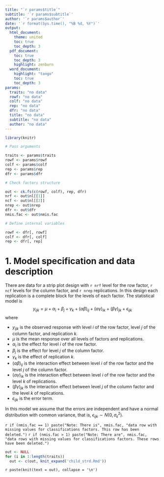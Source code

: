 ```yaml
---
title: "`r params$title`"
subtitle: '`r params$subtitle`'
author: '`r params$author`'
date: '`r format(Sys.time(), "%B %d, %Y")`'
output: 
  html_document:
    theme: united
    toc: true
    toc_depth: 3
  pdf_document:
    toc: true
    toc_depth: 3
    highlight: zenburn
  word_document:
    highlight: "tango"
    toc: true
    toc_depth: 3
params: 
  traits: "no data"
  rowf: "no data"
  colf: "no data"
  rep: "no data"
  dfr: "no data"
  title: "no data"
  subtitle: "no data"
  author: "no data"
---
```


```r
library(knitr)

# Pass arguments

traits <- params$traits
rowf <- params$rowf
colf <- params$colf
rep <- params$rep
dfr <- params$dfr

# Check factors structure

out <- ck.fs(c(rowf, colf), rep, dfr)
nrf <- out$nl[[1]]
ncf <- out$nl[[2]]
nrep <- out$nrep
dfr <- out$dfr
nmis.fac <- out$nmis.fac

# Define internal variables

rowf <- dfr[, rowf]
colf <- dfr[, colf]
rep <- dfr[, rep]
```

# 1. Model specification and data description

There are data for a strip plot design with `r nrf` level for the row factor, `r ncf` levels for the column factor, and `r nrep` replications. In this design each replication is a complete block for the levels of each factor. The statistical model is
$$
y_{ijk} = \mu + \alpha_i + \beta_j + \gamma_k + (\alpha\beta)_{ij} + (\alpha\gamma)_{ik} + (\beta\gamma)_{jk} + \epsilon_{ijk}
$$
where

* $y_{ijk}$ is the observed response with level $i$ of the row factor, level $j$ of the column factor, and replication $k$.
* $\mu$ is the mean response over all levels of factors and replications.
* $\alpha_i$ is the effect for level $i$ of the row factor.
* $\beta_j$ is the effect for level $j$ of the column factor.
* $\gamma_k$ is the effect of replication $k$.
* $(\alpha\beta)_{ij}$ is the interaction effect between level $i$ of the row factor and the level $j$ of the column factor.
* $(\alpha\gamma)_{ik}$ is the interaction effect between level $i$ of the row factor and the level $k$ of replications.
* $(\beta\gamma)_{jk}$ is the interaction effect between level $j$ of the column factor and the level $k$ of replications.
* $\epsilon_{ijk}$ is the error term.

In this model we assume that the errors are independent and have a normal distribution with common variance, that is, $\epsilon_{ijk} \sim N(0,\sigma_{\epsilon}^2)$.

`r if (nmis.fac == 1) paste("Note: There is", nmis.fac, "data row with missing values for classifications factors. This row has been deleted.")`
`r if (nmis.fac > 1) paste("Note: There are", nmis.fac, "data rows with missing values for classifications factors. These rows have been deleted.")`

```r
out <- NULL
for (i in 1:length(traits))
  out <- c(out, knit_expand('child_strd.Rmd'))
```

`r paste(knit(text = out), collapse = '\n')`
